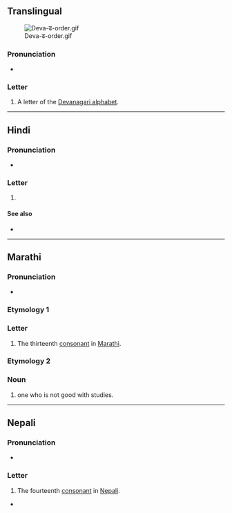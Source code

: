 {{also|ढ़|द|ट|ड़}}
{{character info}}
==Translingual==
[[File:Deva-ढ-order.gif|thumb]]

===Pronunciation===
* {{IPA|mul|/ɖʱə/}}

===Letter===
{{mul-Deva|ḍha}}

# A letter of the [[Devanagari alphabet]].

----

==Hindi==

===Pronunciation===
* {{hi-IPA|ढ.}}

===Letter===
{{head|hi|letter}}

# {{n-g|the fourteenth [[consonant]] in [[Hindi]]}}

====See also====
* {{list:Devanagari script letters/hi}}

----

==Marathi==

===Pronunciation===
* {{IPA|mr|/ɖʱə/}}

===Etymology 1===

===Letter===
{{head|mr|letter}}

# The thirteenth [[consonant]] in [[Marathi]].

===Etymology 2===

===Noun===
{{mr-noun|tr=ḍha}}

# one who is not good with studies.

----

==Nepali==

===Pronunciation===
* {{ne-IPA}}

===Letter===
{{head|ne|letter}}

# The fourteenth [[consonant]] in [[Nepali]].

*
